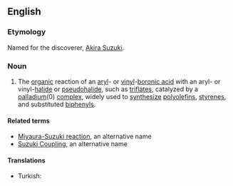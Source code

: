 ==English==

===Etymology===
Named for the discoverer, [[w:Akira Suzuki|Akira Suzuki]].

===Noun===
{{wikipedia}}
{{en-noun|head=[[Suzuki]] [[reaction]]}}

# {{context|chemistry|lang=en}} The [[organic]] reaction of an [[aryl]]- or [[vinyl]]-[[boronic acid]] with an aryl- or vinyl-[[halide]] or [[pseudohalide]], such as [[triflate]]s, catalyzed by a [[palladium]](0) [[complex]], widely used to [[synthesize]] [[polyolefin]]s, [[styrene]]s, and substituted [[biphenyl]]s.

====Related terms====
* [[Miyaura-Suzuki reaction]], an alternative name
* [[Suzuki Coupling]], an alternative name

====Translations====
{{trans-top|organic reaction}}
* Turkish: {{t-|tr|Suzuki tepkimesi}}
{{trans-mid}}
{{trans-bottom}}